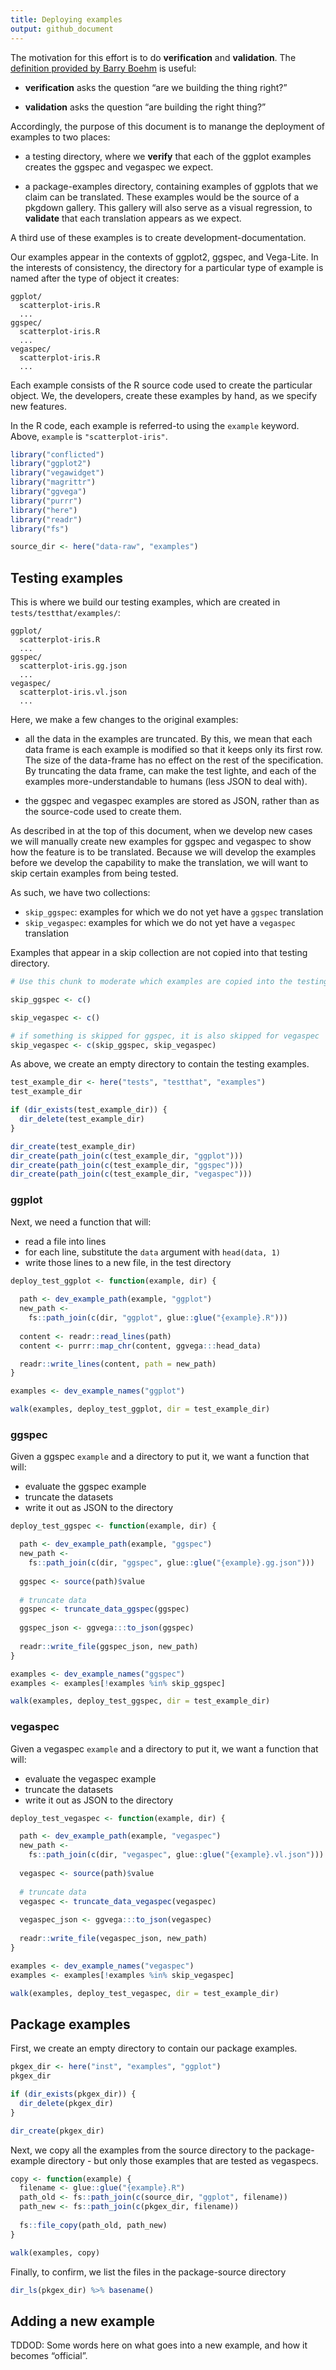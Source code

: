 ```yaml
---
title: Deploying examples
output: github_document
---
```


The motivation for this effort is to do **verification** and **validation**. The [definition provided by Barry Boehm](https://en.wikipedia.org/wiki/Verification_and_validation#Overview) is useful:

- **verification** asks the question "are we building the thing right?"

- **validation** asks the question "are building the right thing?"

Accordingly, the purpose of this document is to manange the deployment of examples to two places:

- a testing directory, where we **verify** that each of the ggplot examples creates the ggspec and vegaspec we expect. 

- a package-examples directory, containing examples of ggplots that we claim can be translated. These examples would be the source of a pkgdown gallery. This gallery will also serve as a visual regression, to **validate** that each translation appears as we expect.

A third use of these examples is to create development-documentation.

Our examples appear in the contexts of ggplot2, ggspec, and Vega-Lite. In the interests of consistency, the directory for a particular type of example is named after the type of object it creates:

```
ggplot/
  scatterplot-iris.R
  ...
ggspec/ 
  scatterplot-iris.R
  ...
vegaspec/
  scatterplot-iris.R
  ...
```

Each example consists of the R source code used to create the particular object. We, the developers, create these examples by hand, as we specify new features.

In the R code, each example is referred-to using the `example` keyword. Above, `example ` is `"scatterplot-iris"`.


```r
library("conflicted")
library("ggplot2")
library("vegawidget")
library("magrittr")
library("ggvega")
library("purrr")
library("here")
library("readr")
library("fs")
```

```r
source_dir <- here("data-raw", "examples")
```

## Testing examples

This is where we build our testing examples, which are created in `tests/testthat/examples/`:

```
ggplot/
  scatterplot-iris.R
  ...
ggspec/ 
  scatterplot-iris.gg.json
  ...
vegaspec/
  scatterplot-iris.vl.json
  ...
```

Here, we make a few changes to the original examples:

- all the data in the examples are truncated. By this, we mean that each data frame is each example is modified so that it keeps only its first row. The size of the data-frame has no effect on the rest of the specification. By truncating the data frame, can make the test lighte, and each of the examples more-understandable to humans (less JSON to deal with).

- the ggspec and vegaspec examples are stored as JSON, rather than as the source-code used to create them.

As described in at the top of this document, when we develop new cases we will manually create new examples for ggspec and vegaspec to show how the feature is to be translated. Because we will develop the examples before we develop the capability to make the translation, we will want to skip certain examples from being tested.

As such, we have two collections:

- `skip_ggspec`: examples for which we do not yet have a `ggspec` translation
- `skip_vegaspec`: examples for which we do not yet have a `vegaspec` translation

Examples that appear in a skip collection are not copied into that testing directory.

```r
# Use this chunk to moderate which examples are copied into the testing directories.

skip_ggspec <- c()

skip_vegaspec <- c()

# if something is skipped for ggspec, it is also skipped for vegaspec
skip_vegaspec <- c(skip_ggspec, skip_vegaspec)
```

As above, we create an empty directory to contain the testing examples.

```r
test_example_dir <- here("tests", "testthat", "examples")
test_example_dir

if (dir_exists(test_example_dir)) {
  dir_delete(test_example_dir)  
}

dir_create(test_example_dir)
dir_create(path_join(c(test_example_dir, "ggplot")))
dir_create(path_join(c(test_example_dir, "ggspec")))
dir_create(path_join(c(test_example_dir, "vegaspec")))
```

### ggplot

Next, we need a function that will:

- read a file into lines
- for each line, substitute the `data` argument with `head(data, 1)`
- write those lines to a new file, in the test directory

```r
deploy_test_ggplot <- function(example, dir) {
  
  path <- dev_example_path(example, "ggplot")
  new_path <- 
    fs::path_join(c(dir, "ggplot", glue::glue("{example}.R")))
  
  content <- readr::read_lines(path)
  content <- purrr::map_chr(content, ggvega:::head_data)

  readr::write_lines(content, path = new_path)
}
```

```r
examples <- dev_example_names("ggplot")

walk(examples, deploy_test_ggplot, dir = test_example_dir)
```

### ggspec

Given a ggspec `example` and a directory to put it, we want a function that will:

- evaluate the ggspec example
- truncate the datasets
- write it out as JSON to the directory

```r
deploy_test_ggspec <- function(example, dir) {

  path <- dev_example_path(example, "ggspec")
  new_path <- 
    fs::path_join(c(dir, "ggspec", glue::glue("{example}.gg.json")))
  
  ggspec <- source(path)$value
  
  # truncate data
  ggspec <- truncate_data_ggspec(ggspec)
  
  ggspec_json <- ggvega:::to_json(ggspec) 
  
  readr::write_file(ggspec_json, new_path)
}
```

```r
examples <- dev_example_names("ggspec")
examples <- examples[!examples %in% skip_ggspec]

walk(examples, deploy_test_ggspec, dir = test_example_dir)
```

### vegaspec

Given a vegaspec `example` and a directory to put it, we want a function that will:

- evaluate the vegaspec example
- truncate the datasets
- write it out as JSON to the directory

```r
deploy_test_vegaspec <- function(example, dir) {

  path <- dev_example_path(example, "vegaspec")
  new_path <- 
    fs::path_join(c(dir, "vegaspec", glue::glue("{example}.vl.json")))
  
  vegaspec <- source(path)$value
  
  # truncate data
  vegaspec <- truncate_data_vegaspec(vegaspec)
  
  vegaspec_json <- ggvega:::to_json(vegaspec) 
  
  readr::write_file(vegaspec_json, new_path)
}
```

```r
examples <- dev_example_names("vegaspec")
examples <- examples[!examples %in% skip_vegaspec]

walk(examples, deploy_test_vegaspec, dir = test_example_dir)
```


## Package examples

First, we create an empty directory to contain our package examples.

```r
pkgex_dir <- here("inst", "examples", "ggplot")
pkgex_dir

if (dir_exists(pkgex_dir)) {
  dir_delete(pkgex_dir)  
}

dir_create(pkgex_dir)
```

Next, we copy all the examples from the source directory to the package-example directory - but only those examples that are tested as vegaspecs.

```r

copy <- function(example) {
  filename <- glue::glue("{example}.R")
  path_old <- fs::path_join(c(source_dir, "ggplot", filename))
  path_new <- fs::path_join(c(pkgex_dir, filename))
  
  fs::file_copy(path_old, path_new)
}

walk(examples, copy)
```

Finally, to confirm, we list the files in the package-source directory

```r
dir_ls(pkgex_dir) %>% basename()
```

## Adding a new example

TDDOD: Some words here on what goes into a new example, and how it becomes "official". 
